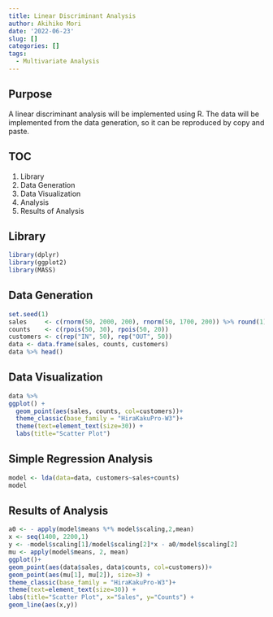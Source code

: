```yaml
---
title: Linear Discriminant Analysis
author: Akihiko Mori
date: '2022-06-23'
slug: []
categories: []
tags:
  - Multivariate Analysis
---
```


## Purpose
A linear discriminant analysis will be implemented using R. 
The data will be implemented from the data generation, 
so it can be reproduced by copy and paste.

## TOC
1. Library
2. Data Generation
3. Data Visualization
4. Analysis
5. Results of Analysis

## Library
```r
library(dplyr)
library(ggplot2)
library(MASS)
```

## Data Generation
```r
set.seed(1)
sales     <- c(rnorm(50, 2000, 200), rnorm(50, 1700, 200)) %>% round(1)
counts    <- c(rpois(50, 30), rpois(50, 20))
customers <- c(rep("IN", 50), rep("OUT", 50))
data <- data.frame(sales, counts, customers)
data %>% head()
```


## Data Visualization
```r
data %>%
ggplot() +
  geom_point(aes(sales, counts, col=customers))+
  theme_classic(base_family = "HiraKakuPro-W3")+
  theme(text=element_text(size=30)) +
  labs(title="Scatter Plot")
```


## Simple Regression Analysis
```r
model <- lda(data=data, customers~sales+counts)
model
```

## Results of Analysis
```r
a0 <- - apply(model$means %*% model$scaling,2,mean)
x <- seq(1400, 2200,1)
y <- -model$scaling[1]/model$scaling[2]*x - a0/model$scaling[2]
mu <- apply(model$means, 2, mean)
ggplot()+
geom_point(aes(data$sales, data$counts, col=customers))+
geom_point(aes(mu[1], mu[2]), size=3) +
theme_classic(base_family = "HiraKakuPro-W3")+
theme(text=element_text(size=30)) +
labs(title="Scatter Plot", x="Sales", y="Counts") +
geom_line(aes(x,y))
```